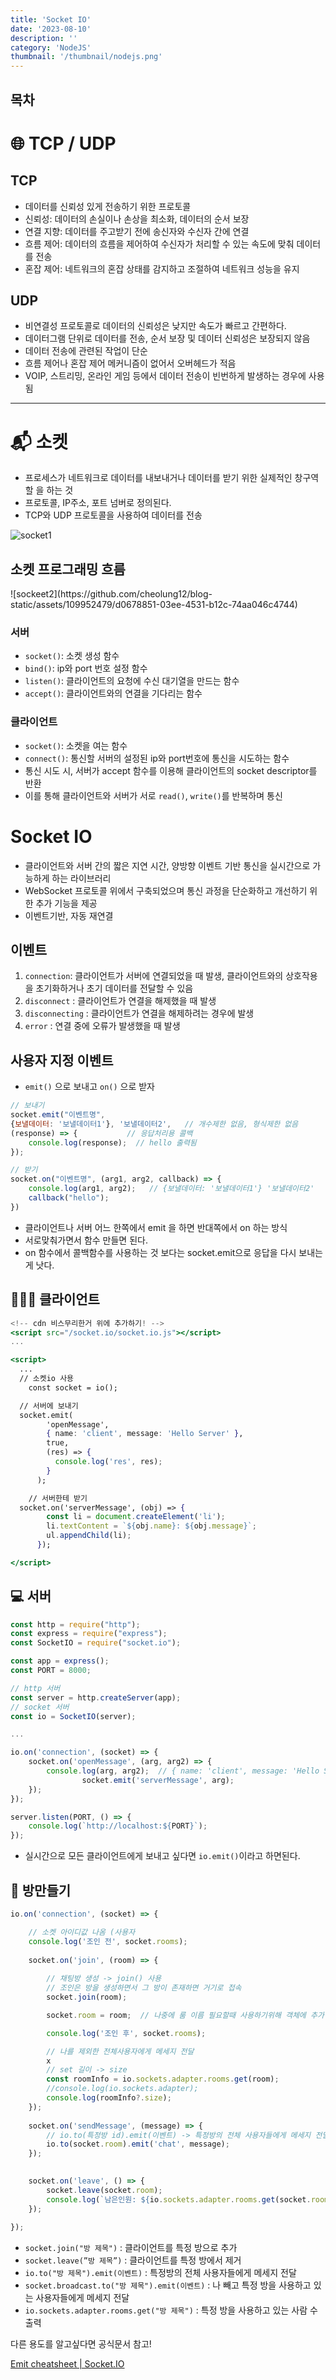 ```yaml
---
title: 'Socket IO'
date: '2023-08-10'
description: ''
category: 'NodeJS'
thumbnail: '/thumbnail/nodejs.png'
---
```


## 목차

# 🌐 TCP / UDP

## TCP

- 데이터를 신뢰성 있게 전송하기 위한 프로토콜
- 신뢰성: 데이터의 손실이나 손상을 최소화, 데이터의 순서 보장
- 연결 지향: 데이터를 주고받기 전에 송신자와 수신자 간에 연결
- 흐름 제어: 데이터의 흐름을 제어하여 수신자가 처리할 수 있는 속도에 맞춰 데이터를 전송
- 혼잡 제어: 네트워크의 혼잡 상태를 감지하고 조절하여 네트워크 성능을 유지

## UDP

- 비연결성 프로토콜로 데이터의 신뢰성은 낮지만 속도가 빠르고 간편하다.
- 데이터그램 단위로 데이터를 전송, 순서 보장 및 데이터 신뢰성은 보장되지 않음
- 데이터 전송에 관련된 작업이 단순
- 흐름 제어나 혼잡 제어 메커니즘이 없어서 오버헤드가 적음
- VOIP, 스트리밍, 온라인 게임 등에서 데이터 전송이 빈번하게 발생하는 경우에 사용됨

---

# 📬 소켓

- 프로세스가 네트워크로 데이터를 내보내거나 데이터를 받기 위한 실제적인 창구역할 을 하는 것
- 프로토콜, IP주소, 포트 넘버로 정의된다.
- TCP와 UDP 프로토콜을 사용하여 데이터를 전송

![socket1](https://github.com/cheolung12/blog-static/assets/109952479/4f6687bb-8324-47ae-a17b-2df703d95909)

## 소켓 프로그래밍 흐름

<div className='flex justify-center'>![sockeet2](https://github.com/cheolung12/blog-static/assets/109952479/d0678851-03ee-4531-b12c-74aa046c4744)</div>

### 서버

- `socket()`: 소켓 생성 함수
- `bind()`: ip와 port 번호 설정 함수
- `listen()`: 클라이언트의 요청에 수신 대기열을 만드는 함수
- `accept()`: 클라이언트와의 연결을 기다리는 함수

### 클라이언트

- `socket()`: 소켓을 여는 함수
- `connect()`: 통신할 서버의 설정된 ip와 port번호에 통신을 시도하는 함수
- 통신 시도 시, 서버가 accept 함수를 이용해 클라이언트의 <span className='highlight'>socket descriptor</span>를 반환
- 이를 통해 클라이언트와 서버가 서로 `read()`, `write()`를 반복하며 통신


# Socket IO
- 클라이언트와 서버 간의 짧은 지연 시간, 양방향 이벤트 기반 통신을 실시간으로 가능하게 하는 라이브러리
- WebSocket 프로토콜 위에서 구축되었으며 통신 과정을 단순화하고 개선하기 위한 추가 기능을 제공
- 이벤트기반, 자동 재연결

## 이벤트

1. `connection`: 클라이언트가 서버에 연결되었을 때 발생, 클라이언트와의 상호작용을 초기화하거나 초기 데이터를 전달할 수 있음
2. `disconnect` : 클라이언트가 연결을 해제했을 때 발생
3. `disconnecting` : 클라이언트가 연결을 해제하려는 경우에 발생
4. `error` : 연결 중에 오류가 발생했을 때 발생 

## 사용자 지정 이벤트

- `emit()` 으로 보내고 `on()` 으로 받자

```jsx
// 보내기
socket.emit("이벤트명",    
{보낼데이터: '보낼데이터1'}, '보낼데이터2',   // 개수제한 없음, 형식제한 없음
(response) => {           // 응답처리용 콜백
	console.log(response);  // hello 출력됨
});

// 받기 
socket.on("이벤트명", (arg1, arg2, callback) => {
	console.log(arg1, arg2);   // {보낼데이터: '보낼데이터1'} '보낼데이터2'
	callback("hello");
})
```

- 클라이언트나 서버 어느 한쪽에서 emit 을 하면 반대쪽에서 on 하는 방식
- 서로맞춰가면서 함수 만들면 된다.
- on 함수에서 콜백함수를 사용하는 것 보다는 socket.emit으로 응답을 다시 보내는 게 낫다.

## 🧑🏻‍💻 클라이언트

```jsx
<!-- cdn 비스무리한거 위에 추가하기! -->
<script src="/socket.io/socket.io.js"></script>
...

<script>
  ...
  // 소켓io 사용
	const socket = io();

  // 서버에 보내기
  socket.emit(
        'openMessage',
        { name: 'client', message: 'Hello Server' },
        true,
        (res) => {
          console.log('res', res);
        }
      );

	// 서버한테 받기
  socket.on('serverMessage', (obj) => {
        const li = document.createElement('li');
        li.textContent = `${obj.name}: ${obj.message}`;
        ul.appendChild(li);
      });

</script>
```

## 💻 서버

```jsx
const http = require("http");
const express = require("express");
const SocketIO = require("socket.io");

const app = express();
const PORT = 8000;

// http 서버
const server = http.createServer(app);
// socket 서버
const io = SocketIO(server);

...

io.on('connection', (socket) => {
    socket.on('openMessage', (arg, arg2) => {
        console.log(arg, arg2);  // { name: 'client', message: 'Hello Server' } true
				socket.emit('serverMessage', arg);
    });
});

server.listen(PORT, () => {
    console.log(`http://localhost:${PORT}`);
});

```

- 실시간으로 모든 클라이언트에게 보내고 싶다면 `io.emit()`이라고 하면된다.

## 🚪 방만들기

```jsx
io.on('connection', (socket) => {

	// 소켓 아이디값 나옴 (사용자 
	console.log('조인 전', socket.rooms);
	
	socket.on('join', (room) => {
	
		// 채팅방 생성 -> join() 사용 
		// 조인은 방을 생성하면서 그 방이 존재하면 거기로 접속
		socket.join(room); 

		socket.room = room;  // 나중에 룸 이름 필요할때 사용하기위해 객체에 추가

		console.log('조인 후', socket.rooms);

		// 나를 제외한 전체사용자에게 메세지 전달
		x
		// set 길이 -> size
		const roomInfo = io.sockets.adapter.rooms.get(room);
		//console.log(io.sockets.adapter);
		console.log(roomInfo?.size);
	});
	
	socket.on('sendMessage', (message) => {
		// io.to(특정방 id).emit(이벤트) -> 특정방의 전체 사용자들에게 메세지 전달
		io.to(socket.room).emit('chat', message);
	});
	

	socket.on('leave', () => {
		socket.leave(socket.room);
		console.log(`남은인원: ${io.sockets.adapter.rooms.get(socket.room)?.size}`);
	});
    
});
```

- `socket.join("방 제목")` :  클라이언트를 특정 방으로 추가
- `socket.leave(”방 제목”)` : 클라이언트를 특정 방에서 제거
- `io.to("방 제목").emit(이벤트)` : 특정방의 전체 사용자들에게 메세지 전달
- `socket.broadcast.to("방 제목").emit(이벤트)` : 나 빼고 특정 방을 사용하고 있는 사용자들에게 메세지 전달
- `io.sockets.adapter.rooms.get("방 제목")` : 특정 방을 사용하고 있는 사람 수 출력

 다른 용도를 알고싶다면 공식문서 참고!

[Emit cheatsheet | Socket.IO](https://socket.io/docs/v4/emit-cheatsheet/)